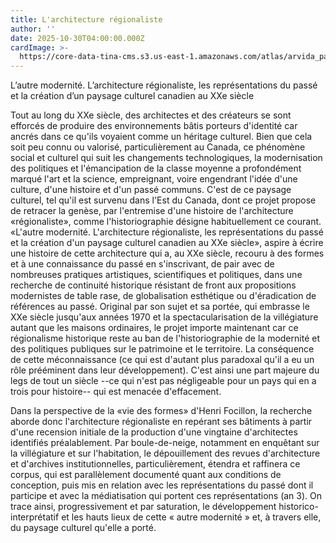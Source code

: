 ```yaml
---
title: L'architecture régionaliste
author: ''
date: 2025-10-30T04:00:00.000Z
cardImage: >-
  https://core-data-tina-cms.s3.us-east-1.amazonaws.com/atlas/arvida_patrimoine3371-MichelTremblay-.JPG
---
```


L’autre modernité. L’architecture régionaliste, les représentations du passé et la création d’un paysage culturel canadien au XXe siècle 

Tout au long du XXe siècle, des architectes et des créateurs se sont efforcés de produire des environnements bâtis porteurs d'identité car ancrés dans ce qu'ils voyaient comme un héritage culturel. Bien que cela soit peu connu ou valorisé, particulièrement au Canada, ce phénomène social et culturel qui suit les changements technologiques, la modernisation des politiques et l'émancipation de la classe moyenne a profondément marqué l'art et la science, empreignant, voire engendrant l'idée d'une culture, d'une histoire et d'un passé communs. C'est de ce paysage culturel, tel qu'il est survenu dans l'Est du Canada, dont ce projet propose de retracer la genèse, par l'entremise d'une histoire de l'architecture «régionaliste», comme l'historiographie désigne habituellement ce courant. «L'autre modernité. L'architecture régionaliste, les représentations du passé et la création d'un paysage culturel canadien au XXe siècle», aspire à écrire une histoire de cette architecture qui a, au XXe siècle, recouru à des formes et à une connaissance du passé en s'inscrivant, de pair avec de nombreuses pratiques artistiques, scientifiques et politiques, dans une recherche de continuité historique résistant de front aux propositions modernistes de table rase, de globalisation esthétique ou d'éradication de références au passé. Original par son sujet et sa portée, qui embrasse le XXe siècle jusqu'aux années 1970 et la spectacularisation de la villégiature autant que les maisons ordinaires, le projet importe maintenant car ce régionalisme historique reste au ban de l'historiographie de la modernité et des politiques publiques sur le patrimoine et le territoire. La conséquence de cette méconnaissance (ce qui est d'autant plus paradoxal qu'il a eu un rôle prééminent dans leur développement). C'est ainsi une part majeure du legs de tout un siècle --ce qui n'est pas négligeable pour un pays qui en a trois pour histoire-- qui est menacée d'effacement.

Dans la perspective de la «vie des formes» d'Henri Focillon, la recherche aborde donc l'architecture régionaliste en repérant ses bâtiments à partir d'une recension initiale  de la production d'une vingtaine d'architectes identifiés préalablement. Par boule-de-neige, notamment en enquêtant sur la villégiature et sur l'habitation, le dépouillement des revues d'architecture et d'archives institutionnelles, particulièrement, étendra et raffinera ce corpus, qui est parallèlement documenté quant aux conditions de conception, puis mis en relation avec les représentations du passé dont il participe et avec la médiatisation qui portent ces représentations (an 3). On trace ainsi, progressivement et par saturation, le développement historico-interprétatif et les hauts lieux de cette « autre modernité » et, à travers elle, du paysage culturel qu'elle a porté.
